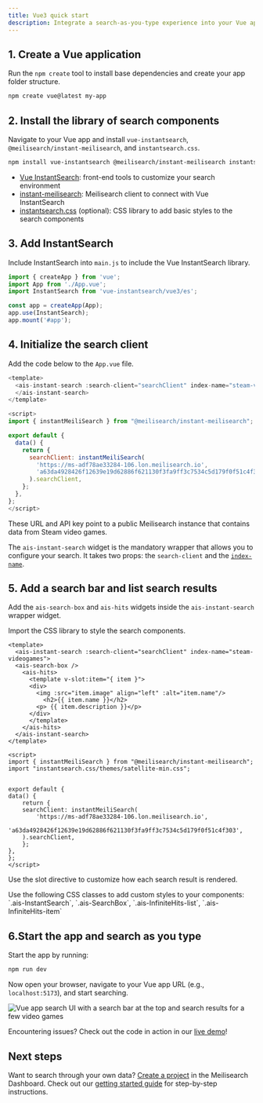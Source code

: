 ```yaml
---
title: Vue3 quick start
description: Integrate a search-as-you-type experience into your Vue app.
---
```


## 1. Create a Vue application

Run the `npm create` tool to install base dependencies and create your app folder structure.

```bash
npm create vue@latest my-app
```

## 2. Install the library of search components

Navigate to your Vue app and install `vue-instantsearch`, `@meilisearch/instant-meilisearch`, and `instantsearch.css`.

```bash
npm install vue-instantsearch @meilisearch/instant-meilisearch instantsearch.css
```

- [Vue InstantSearch](https://github.com/algolia/instantsearch/): front-end tools to customize your search environment
- [instant-meilisearch](https://github.com/meilisearch/meilisearch-js-plugins/tree/main/packages/instant-meilisearch): Meilisearch client to connect with Vue InstantSearch
- [instantsearch.css](https://github.com/algolia/instantsearch/tree/master/packages/instantsearch.css) (optional): CSS library to add basic styles to the search components

## 3. Add InstantSearch

Include InstantSearch into `main.js` to include the Vue InstantSearch library.

```js
import { createApp } from 'vue';
import App from './App.vue';
import InstantSearch from 'vue-instantsearch/vue3/es';

const app = createApp(App);
app.use(InstantSearch);
app.mount('#app');
```

## 4. Initialize the search client

Add the code below to the `App.vue` file.

```js
<template>
  <ais-instant-search :search-client="searchClient" index-name="steam-videogames">
  </ais-instant-search>
</template>

<script>
import { instantMeiliSearch } from "@meilisearch/instant-meilisearch";

export default {
  data() {
    return {
      searchClient: instantMeiliSearch(
        'https://ms-adf78ae33284-106.lon.meilisearch.io',
        'a63da4928426f12639e19d62886f621130f3fa9ff3c7534c5d179f0f51c4f303',
      ).searchClient,
    };
  },
};
</script>
```

These URL and API key point to a public Meilisearch instance that contains data from Steam video games.

The `ais-instant-search` widget is the mandatory wrapper that allows you to configure your search. It takes two props: the `search-client` and the [`index-name`](/learn/getting_started/indexes#index-uid).

## 5. Add a search bar and list search results

Add the `ais-search-box` and `ais-hits` widgets inside the `ais-instant-search` wrapper widget. 

Import the CSS library to style the search components.

```
<template>
  <ais-instant-search :search-client="searchClient" index-name="steam-videogames">
  <ais-search-box />
    <ais-hits>
      <template v-slot:item="{ item }">
	  <div>
	    <img :src="item.image" align="left" :alt="item.name"/>
          <h2>{{ item.name }}</h2>
	    <p> {{ item.description }}</p>
	  </div>
      </template>
    </ais-hits>
  </ais-instant-search>
</template>

<script>
import { instantMeiliSearch } from "@meilisearch/instant-meilisearch";
import "instantsearch.css/themes/satellite-min.css";


export default {
data() {
    return {
    searchClient: instantMeiliSearch(
        'https://ms-adf78ae33284-106.lon.meilisearch.io',
        'a63da4928426f12639e19d62886f621130f3fa9ff3c7534c5d179f0f51c4f303',
    ).searchClient,
    };
},
};
</script>
```

Use the slot directive to customize how each search result is rendered.

<Tip>
Use the following CSS classes to add custom styles to your components:
`.ais-InstantSearch`, `.ais-SearchBox`, `.ais-InfiniteHits-list`, `.ais-InfiniteHits-item`
</Tip>

## 6.Start the app and search as you type

Start the app by running:

```bash
npm run dev
```

Now open your browser, navigate to your Vue app URL (e.g., `localhost:5173`), and start searching.

<Frame>
  <img src="/assets/images/react_quick_start/react-qs-search-ui.png" alt="Vue app search UI with a search bar at the top and search results for a few video games" />
</Frame>

Encountering issues? Check out the code in action in our [live demo](https://codesandbox.io/p/sandbox/ms-vue3-is-forked-wsrkl8)!

## Next steps

Want to search through your own data? [Create a project](https://cloud.meilisearch.com) in the Meilisearch Dashboard. Check out our [getting started guide](/learn/getting_started/cloud_quick_start) for step-by-step instructions.

